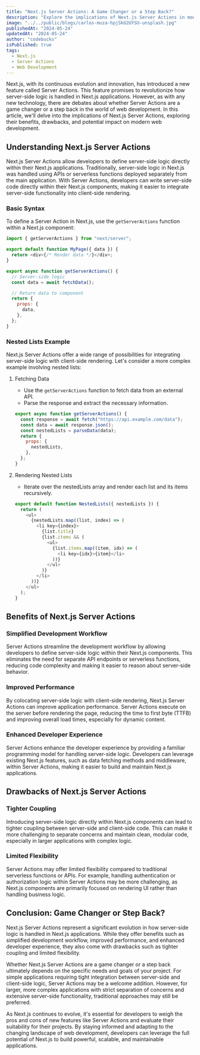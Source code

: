 ```yaml
---
title: "Next.js Server Actions: A Game Changer or a Step Back?"
description: "Explore the implications of Next.js Server Actions in modern web development, weighing their benefits against potential drawbacks."
image: "../../public/blogs/carlos-muza-hpjSkU2UYSU-unsplash.jpg"
publishedAt: "2024-05-24"
updatedAt: "2024-05-24"
author: "codebucks"
isPublished: true
tags:
  - Next.js
  - Server Actions
  - Web Development
---
```


Next.js, with its continuous evolution and innovation, has introduced a new feature called Server Actions. This feature promises to revolutionize how server-side logic is handled in Next.js applications. However, as with any new technology, there are debates about whether Server Actions are a game changer or a step back in the world of web development. In this article, we'll delve into the implications of Next.js Server Actions, exploring their benefits, drawbacks, and potential impact on modern web development.

## Understanding Next.js Server Actions

Next.js Server Actions allow developers to define server-side logic directly within their Next.js applications. Traditionally, server-side logic in Next.js was handled using APIs or serverless functions deployed separately from the main application. With Server Actions, developers can write server-side code directly within their Next.js components, making it easier to integrate server-side functionality into client-side rendering.

### Basic Syntax

To define a Server Action in Next.js, use the `getServerActions` function within a Next.js component:

```javascript
import { getServerActions } from "next/server";

export default function MyPage({ data }) {
  return <div>{/* Render data */}</div>;
}

export async function getServerActions() {
  // Server-side logic
  const data = await fetchData();

  // Return data to component
  return {
    props: {
      data,
    },
  };
}
```

### Nested Lists Example

Next.js Server Actions offer a wide range of possibilities for integrating server-side logic with client-side rendering. Let's consider a more complex example involving nested lists:

1. Fetching Data

   - Use the `getServerActions` function to fetch data from an external API.
   - Parse the response and extract the necessary information.

   ```javascript
   export async function getServerActions() {
     const response = await fetch("https://api.example.com/data");
     const data = await response.json();
     const nestedLists = parseData(data);
     return {
       props: {
         nestedLists,
       },
     };
   }
   ```

2. Rendering Nested Lists

   - Iterate over the nestedLists array and render each list and its items recursively.

   ```javascript
   export default function NestedLists({ nestedLists }) {
     return (
       <ul>
         {nestedLists.map((list, index) => (
           <li key={index}>
             {list.title}
             {list.items && (
               <ul>
                 {list.items.map((item, idx) => (
                   <li key={idx}>{item}</li>
                 ))}
               </ul>
             )}
           </li>
         ))}
       </ul>
     );
   }
   ```

## Benefits of Next.js Server Actions

### Simplified Development Workflow

Server Actions streamline the development workflow by allowing developers to define server-side logic within their Next.js components. This eliminates the need for separate API endpoints or serverless functions, reducing code complexity and making it easier to reason about server-side behavior.

### Improved Performance

By colocating server-side logic with client-side rendering, Next.js Server Actions can improve application performance. Server Actions execute on the server before rendering the page, reducing the time to first byte (TTFB) and improving overall load times, especially for dynamic content.

### Enhanced Developer Experience

Server Actions enhance the developer experience by providing a familiar programming model for handling server-side logic. Developers can leverage existing Next.js features, such as data fetching methods and middleware, within Server Actions, making it easier to build and maintain Next.js applications.

## Drawbacks of Next.js Server Actions

### Tighter Coupling

Introducing server-side logic directly within Next.js components can lead to tighter coupling between server-side and client-side code. This can make it more challenging to separate concerns and maintain clean, modular code, especially in larger applications with complex logic.

### Limited Flexibility

Server Actions may offer limited flexibility compared to traditional serverless functions or APIs. For example, handling authentication or authorization logic within Server Actions may be more challenging, as Next.js components are primarily focused on rendering UI rather than handling business logic.

## Conclusion: Game Changer or Step Back?

Next.js Server Actions represent a significant evolution in how server-side logic is handled in Next.js applications. While they offer benefits such as simplified development workflow, improved performance, and enhanced developer experience, they also come with drawbacks such as tighter coupling and limited flexibility.

Whether Next.js Server Actions are a game changer or a step back ultimately depends on the specific needs and goals of your project. For simple applications requiring tight integration between server-side and client-side logic, Server Actions may be a welcome addition. However, for larger, more complex applications with strict separation of concerns and extensive server-side functionality, traditional approaches may still be preferred.

As Next.js continues to evolve, it's essential for developers to weigh the pros and cons of new features like Server Actions and evaluate their suitability for their projects. By staying informed and adapting to the changing landscape of web development, developers can leverage the full potential of Next.js to build powerful, scalable, and maintainable applications.
